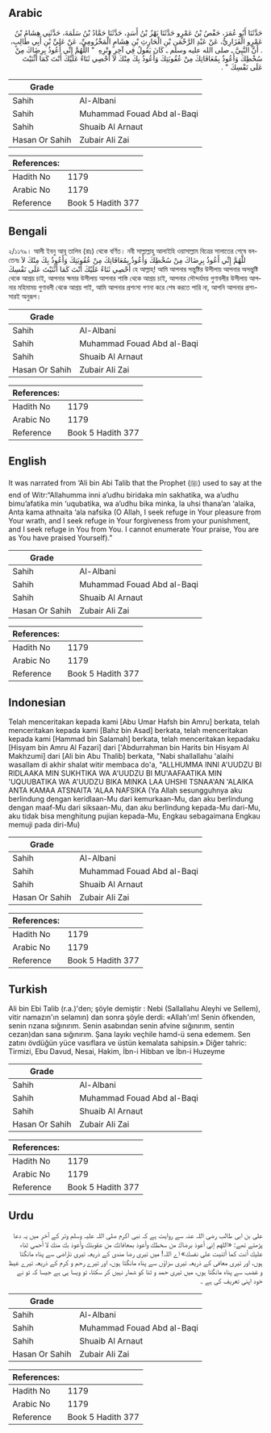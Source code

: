 ## Arabic


<div dir="rtl" lang="ar" style={{fontSize:'larger',backgroundColor:'#f8f9fa',padding:20}}>
حَدَّثَنَا أَبُو عُمَرَ، حَفْصُ بْنُ عَمْرٍو حَدَّثَنَا بَهْزُ بْنُ أَسَدٍ، حَدَّثَنَا حَمَّادُ بْنُ سَلَمَةَ، حَدَّثَنِي هِشَامُ بْنُ عَمْرٍو الْفَزَارِيُّ، عَنْ عَبْدِ الرَّحْمَنِ بْنِ الْحَارِثِ بْنِ هِشَامٍ الْمَخْزُومِيِّ، عَنْ عَلِيِّ بْنِ أَبِي طَالِبٍ، ‏.‏ أَنَّ النَّبِيَّ ـ صلى الله عليه وسلم ـ كَانَ يَقُولُ فِي آخِرِ وِتْرِهِ ‏ "‏ اللَّهُمَّ إِنِّي أَعُوذُ بِرِضَاكَ مِنْ سُخْطِكَ وَأَعُوذُ بِمُعَافَاتِكَ مِنْ عُقُوبَتِكَ وَأَعُوذُ بِكَ مِنْكَ لاَ أُحْصِي ثَنَاءً عَلَيْكَ أَنْتَ كَمَا أَثْنَيْتَ عَلَى نَفْسِكَ ‏"‏ ‏.‏
</div>
<div style={{backgroundColor:'#f8f9fa',padding:20, marginBottom: 10}}><table> <thead> <tr> <th>Grade</th> <th></th> </tr> </thead> <tbody> <tr><td>Sahih</td><td>Al-Albani</td></tr><tr><td>Sahih</td><td>Muhammad Fouad Abd al-Baqi</td></tr><tr><td>Sahih</td><td>Shuaib Al Arnaut</td></tr><tr><td>Hasan Or Sahih</td><td>Zubair Ali Zai</td></tr></tbody></table><table> <thead> <tr> <th>References:</th> <th></th> </tr> </thead> <tbody><tr><td>Hadith No</td><td>1179</td></tr><tr><td>Arabic No</td><td>1179</td></tr><tr><td>Reference</td><td>Book 5 Hadith 377</td></tr></tbody></table></div>

## Bengali


<div dir="ltr" lang="bn" style={{fontSize:'larger',backgroundColor:'#f8f9fa',padding:20}}>
২/১১৭৯। আলী ইবনু আবূ তালিব (রাঃ) থেকে বর্ণিত। নবী সাল্লাল্লাহু আলাইহি ওয়াসাল্লাম বিত্রের সালাতের শেষে বলতেনঃ للَّهُمَّ إِنِّي أَعُوذُ بِرِضَاكَ مِنْ سُخْطِكَ وَأَعُوذُ بِمُعَافَاتِكَ مِنْ عُقُوبَتِكَ وَأَعُوذُ بِكَ مِنْكَ لاَ أُحْصِي ثَنَاءً عَلَيْكَ أَنْتَ كَمَا أَثْنَيْتَ عَلَى نَفْسِكَ হে আল্লাহ্! আমি আপনার সন্তুষ্টির উসীলায় আপনার অসন্তুষ্টি থেকে আশ্রয় চাই, আপনার ক্ষমার উসীলায় আপনার শাস্তি থেকে আশ্রয় চাই, আপনার সৌন্দর্যময় গুণাবলীর উসীলায় আপনার মহিমাময় গুণাবলী থেকে আশ্রয় পাই, আমি আপনার প্রশংসা গণনা করে শেষ করতে পারি না, আপনি আপনার প্রশংসারই অনুরূপ।
</div>
<div style={{backgroundColor:'#f8f9fa',padding:20, marginBottom: 10}}><table> <thead> <tr> <th>Grade</th> <th></th> </tr> </thead> <tbody> <tr><td>Sahih</td><td>Al-Albani</td></tr><tr><td>Sahih</td><td>Muhammad Fouad Abd al-Baqi</td></tr><tr><td>Sahih</td><td>Shuaib Al Arnaut</td></tr><tr><td>Hasan Or Sahih</td><td>Zubair Ali Zai</td></tr></tbody></table><table> <thead> <tr> <th>References:</th> <th></th> </tr> </thead> <tbody><tr><td>Hadith No</td><td>1179</td></tr><tr><td>Arabic No</td><td>1179</td></tr><tr><td>Reference</td><td>Book 5 Hadith 377</td></tr></tbody></table></div>

## English


<div dir="ltr" lang="en" style={{fontSize:'larger',backgroundColor:'#f8f9fa',padding:20}}>
It was narrated from ‘Ali bin Abi Talib that the Prophet (ﷺ) used to say at the end of Witr:“Allahumma inni a’udhu biridaka min sakhatika, wa a’udhu bimu’afatika min ‘uqubatika, wa a’udhu bika minka, la uhsi thana’an ‘alaika, Anta kama athnaita ‘ala nafsika (O Allah, I seek refuge in Your pleasure from Your wrath, and I seek refuge in Your forgiveness from your punishment, and I seek refuge in You from You. I cannot enumerate Your praise, You are as You have praised Yourself).”
</div>
<div style={{backgroundColor:'#f8f9fa',padding:20, marginBottom: 10}}><table> <thead> <tr> <th>Grade</th> <th></th> </tr> </thead> <tbody> <tr><td>Sahih</td><td>Al-Albani</td></tr><tr><td>Sahih</td><td>Muhammad Fouad Abd al-Baqi</td></tr><tr><td>Sahih</td><td>Shuaib Al Arnaut</td></tr><tr><td>Hasan Or Sahih</td><td>Zubair Ali Zai</td></tr></tbody></table><table> <thead> <tr> <th>References:</th> <th></th> </tr> </thead> <tbody><tr><td>Hadith No</td><td>1179</td></tr><tr><td>Arabic No</td><td>1179</td></tr><tr><td>Reference</td><td>Book 5 Hadith 377</td></tr></tbody></table></div>

## Indonesian


<div dir="ltr" lang="id" style={{fontSize:'larger',backgroundColor:'#f8f9fa',padding:20}}>
Telah menceritakan kepada kami [Abu Umar Hafsh bin Amru] berkata, telah menceritakan kepada kami [Bahz bin Asad] berkata, telah menceritakan kepada kami [Hammad bin Salamah] berkata, telah menceritakan kepadaku [Hisyam bin Amru Al Fazari] dari ['Abdurrahman bin Harits bin Hisyam Al Makhzumi] dari [Ali bin Abu Thalib] berkata, "Nabi shallallahu 'alaihi wasallam di akhir shalat witir membaca do'a, "ALLHUMMA INNI A'UUDZU BI RIDLAAKA MIN SUKHTIKA WA A'UUDZU BI MU'AAFAATIKA MIN 'UQUUBATIKA WA A'UUDZU BIKA MINKA LAA UHSHI TSNAA'AN 'ALAIKA ANTA KAMAA ATSNAITA 'ALAA NAFSIKA (Ya Allah sesungguhnya aku berlindung dengan keridlaan-Mu dari kemurkaan-Mu, dan aku berlindung dengan maaf-Mu dari siksaan-Mu, dan aku berlindung kepada-Mu dari-Mu, aku tidak bisa menghitung pujian kepada-Mu, Engkau sebagaimana Engkau memuji pada diri-Mu)
</div>
<div style={{backgroundColor:'#f8f9fa',padding:20, marginBottom: 10}}><table> <thead> <tr> <th>Grade</th> <th></th> </tr> </thead> <tbody> <tr><td>Sahih</td><td>Al-Albani</td></tr><tr><td>Sahih</td><td>Muhammad Fouad Abd al-Baqi</td></tr><tr><td>Sahih</td><td>Shuaib Al Arnaut</td></tr><tr><td>Hasan Or Sahih</td><td>Zubair Ali Zai</td></tr></tbody></table><table> <thead> <tr> <th>References:</th> <th></th> </tr> </thead> <tbody><tr><td>Hadith No</td><td>1179</td></tr><tr><td>Arabic No</td><td>1179</td></tr><tr><td>Reference</td><td>Book 5 Hadith 377</td></tr></tbody></table></div>

## Turkish


<div dir="ltr" lang="tr" style={{fontSize:'larger',backgroundColor:'#f8f9fa',padding:20}}>
Ali bin Ebi Talib (r.a.)'den; şöyle demiştir : Nebi (Sallallahu Aleyhi ve Sellem), vitir namazın'ın selamın) dan sonra şöyle derdi: «Allah'ım! Senin öfkenden, senin rızana sığınırım. Senin asabından senin afvine sığınırım, sentin cezan)dan sana sığınırım. Şana Iayıkı veçhile hamd-ü sena edemem. Sen zatını övdüğün yüce vasıflara ve üstün kemalata sahipsin.» Diğer tahric: Tirmizi, Ebu Davud, Nesai, Hakim, İbn-i Hibban ve İbn-i Huzeyme
</div>
<div style={{backgroundColor:'#f8f9fa',padding:20, marginBottom: 10}}><table> <thead> <tr> <th>Grade</th> <th></th> </tr> </thead> <tbody> <tr><td>Sahih</td><td>Al-Albani</td></tr><tr><td>Sahih</td><td>Muhammad Fouad Abd al-Baqi</td></tr><tr><td>Sahih</td><td>Shuaib Al Arnaut</td></tr><tr><td>Hasan Or Sahih</td><td>Zubair Ali Zai</td></tr></tbody></table><table> <thead> <tr> <th>References:</th> <th></th> </tr> </thead> <tbody><tr><td>Hadith No</td><td>1179</td></tr><tr><td>Arabic No</td><td>1179</td></tr><tr><td>Reference</td><td>Book 5 Hadith 377</td></tr></tbody></table></div>

## Urdu


<div dir="rtl" lang="ur" style={{fontSize:'larger',backgroundColor:'#f8f9fa',padding:20}}>
علی بن ابی طالب رضی اللہ عنہ سے روایت ہے کہ نبی اکرم صلی اللہ علیہ وسلم وتر کے آخر میں یہ دعا پڑھتے تھے: «اللهم إني أعوذ برضاك من سخطك وأعوذ بمعافاتك من عقوبتك وأعوذ بك منك لا أحصي ثناء عليك أنت كما أثنيت على نفسك» اے اللہ! میں تیری رضا مندی کے ذریعہ تیری ناراضی سے پناہ مانگتا ہوں، اور تیری معافی کے ذریعہ تیری سزاؤں سے پناہ مانگتا ہوں، اور تیرے رحم و کرم کے ذریعہ تیرے غیظ و غضب سے پناہ مانگتا ہوں، میں تیری حمد و ثنا کو شمار نہیں کر سکتا، تو ویسا ہی ہے جیسا کہ تو نے خود اپنی تعریف کی ہے ۔
</div>
<div style={{backgroundColor:'#f8f9fa',padding:20, marginBottom: 10}}><table> <thead> <tr> <th>Grade</th> <th></th> </tr> </thead> <tbody> <tr><td>Sahih</td><td>Al-Albani</td></tr><tr><td>Sahih</td><td>Muhammad Fouad Abd al-Baqi</td></tr><tr><td>Sahih</td><td>Shuaib Al Arnaut</td></tr><tr><td>Hasan Or Sahih</td><td>Zubair Ali Zai</td></tr></tbody></table><table> <thead> <tr> <th>References:</th> <th></th> </tr> </thead> <tbody><tr><td>Hadith No</td><td>1179</td></tr><tr><td>Arabic No</td><td>1179</td></tr><tr><td>Reference</td><td>Book 5 Hadith 377</td></tr></tbody></table></div>
